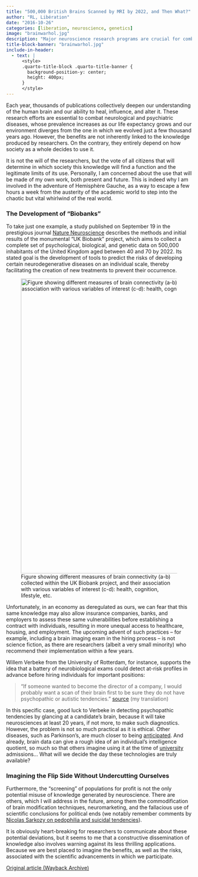 ```yaml
---
title: "500,000 British Brains Scanned by MRI by 2022, and Then What?"
author: "RL, Libération"
date: "2016-10-26"
categories: [liberation, neuroscience, genetics]
image: "brainwarhol.jpg"
description: "Major neuroscience research programs are crucial for combating neurodegenerative diseases. However, they also represent a new type of societal challenge..."
title-block-banner: "brainwarhol.jpg"
include-in-header:
  - text: |
      <style>
      .quarto-title-block .quarto-title-banner {
        background-position-y: center;
        height: 400px;
      }
      </style>
---
```


Each year, thousands of publications collectively deepen our understanding of the human brain and our ability to heal, influence, and alter it. These research efforts are essential to combat neurological and psychiatric diseases, whose prevalence increases as our life expectancy grows and our environment diverges from the one in which we evolved just a few thousand years ago. However, the benefits are not inherently linked to the knowledge produced by researchers. On the contrary, they entirely depend on how society as a whole decides to use it.

It is not the will of the researchers, but the vote of all citizens that will determine in which society this knowledge will find a function and the legitimate limits of its use. Personally, I am concerned about the use that will be made of my own work, both present and future. This is indeed why I am involved in the adventure of Hemisphère Gauche, as a way to escape a few hours a week from the austerity of the academic world to step into the chaotic but vital whirlwind of the real world.

### The Development of "Biobanks"

To take just one example, a study published on September 19 in the prestigious journal [Nature Neuroscience](https://web.archive.org/web/20200830155831/http://www.nature.com/neuro/journal/vaop/ncurrent/full/nn.4393.html) describes the methods and initial results of the monumental "UK Biobank" project, which aims to collect a complete set of psychological, biological, and genetic data on 500,000 inhabitants of the United Kingdom aged between 40 and 70 by 2022. Its stated goal is the development of tools to predict the risks of developing certain neurodegenerative diseases on an individual scale, thereby facilitating the creation of new treatments to prevent their occurrence.

![Figure showing different measures of brain connectivity (a-b) collected within the UK Biobank project, and their association with various variables of interest (c-d): health, cognition, lifestyle, etc.](biobank.jpg){fig-align="center" width="799"}

Unfortunately, in an economy as deregulated as ours, we can fear that this same knowledge may also allow insurance companies, banks, and employers to assess these same vulnerabilities before establishing a contract with individuals, resulting in more unequal access to healthcare, housing, and employment. The upcoming advent of such practices – for example, including a brain imaging exam in the hiring process – is not science fiction, as there are researchers (albeit a very small minority) who recommend their implementation within a few years.

Willem Verbeke from the University of Rotterdam, for instance, supports the idea that a battery of neurobiological exams could detect at-risk profiles in advance before hiring individuals for important positions:

> “If someone wanted to become the director of a company, I would probably want a scan of their brain first to be sure they do not have psychopathic or autistic tendencies.” [source](https://web.archive.org/web/20200830155831/https://www.nextnature.net/2009/02/brain-scan-replaces-job-interview-in-5-years/) (my translation)

In this specific case, good luck to Verbeke in detecting psychopathic tendencies by glancing at a candidate's brain, because it will take neurosciences at least 20 years, if not more, to make such diagnostics. However, the problem is not so much practical as it is ethical. Other diseases, such as Parkinson's, are much closer to being [anticipated](https://web.archive.org/web/20200830155831/http://brain.oxfordjournals.org/content/127/8/1693.short). And already, brain data can give a rough idea of an individual's intelligence quotient, so much so that others imagine using it at the time of [university](https://web.archive.org/web/20200830155831/http://www.independent.co.uk/news/science/scientists-can-now-predict-how-intelligent-you-are-with-a-brain-scan-but-could-it-lead-to-a6693616.html) admissions... What will we decide the day these technologies are truly available?

### Imagining the Flip Side Without Undercutting Ourselves

Furthermore, the "screening" of populations for profit is not the only potential misuse of knowledge generated by neuroscience. There are others, which I will address in the future, among them the commodification of brain modification techniques, neuromarketing, and the fallacious use of scientific conclusions for political ends (we notably remember comments by [Nicolas Sarkozy on pedophilia and suicidal tendencies](https://web.archive.org/web/20200830155831/http://www.lemonde.fr/societe/article/2007/04/11/tolle-chez-les-scientifiques-apres-les-propos-de-nicolas-sarkozy-sur-la-genetique_894367_3224.html)).

It is obviously heart-breaking for researchers to communicate about these potential deviations, but it seems to me that a constructive dissemination of knowledge also involves warning against its less thrilling applications. Because we are best placed to imagine the benefits, as well as the risks, associated with the scientific advancements in which we participate.

[Original article (Wayback Archive)](https://web.archive.org/web/20200830155831/http://hemisphere-gauche.blogs.liberation.fr/2016/10/26/projet-biobank/)
